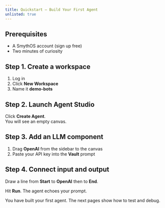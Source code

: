 ```yaml
---
title: Quickstart – Build Your First Agent
unlisted: true
---
```


<YouTube videoId="V0ft3GrLtjY" title="SmythOS - Lead Enrichment Agent" />

## Prerequisites

* A SmythOS account (sign up free)
* Two minutes of curiosity

## Step 1. Create a workspace

1. Log in  
2. Click **New Workspace**  
3. Name it **demo-bots**

## Step 2. Launch Agent Studio

Click **Create Agent**.  
You will see an empty canvas.

## Step 3. Add an LLM component

1. Drag **OpenAI** from the sidebar to the canvas  
2. Paste your API key into the **Vault** prompt

## Step 4. Connect input and output

Draw a line from **Start** to **OpenAI** then to **End**.

Hit **Run**. The agent echoes your prompt.

<Arcade
  src="https://demo.arcade.software/I7zvsF8kvMTOtfvP9AqI?embed&embed_mobile=tab&embed_desktop=inline&show_copy_link=true"
  title="Input & Outputs | SmythOS"
/>

You have built your first agent. The next pages show how to test and debug.

